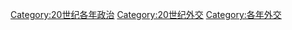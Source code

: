 [[Category:20世纪各年政治|Category:20世纪各年政治]]
[[Category:20世纪外交|Category:20世纪外交]]
[[Category:各年外交|Category:各年外交]]